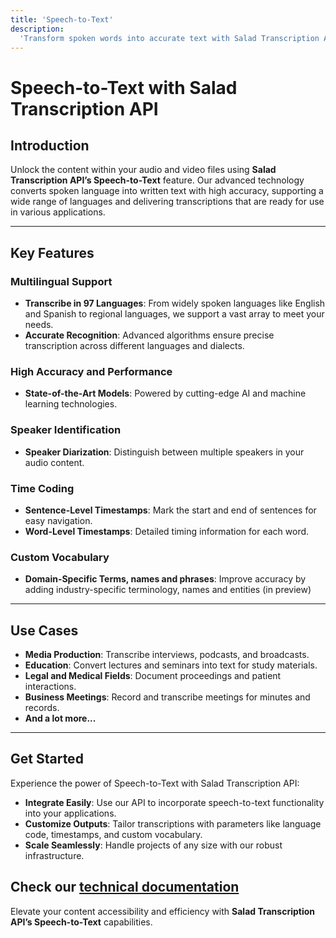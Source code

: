 ```yaml
---
title: 'Speech-to-Text'
description:
  'Transform spoken words into accurate text with Salad Transcription API’s powerful speech-to-text capabilities.'
---
```


# Speech-to-Text with Salad Transcription API

## Introduction

Unlock the content within your audio and video files using **Salad Transcription API’s Speech-to-Text** feature. Our
advanced technology converts spoken language into written text with high accuracy, supporting a wide range of languages
and delivering transcriptions that are ready for use in various applications.

---

## Key Features

### Multilingual Support

- **Transcribe in 97 Languages**: From widely spoken languages like English and Spanish to regional languages, we
  support a vast array to meet your needs.
- **Accurate Recognition**: Advanced algorithms ensure precise transcription across different languages and dialects.

### High Accuracy and Performance

- **State-of-the-Art Models**: Powered by cutting-edge AI and machine learning technologies.

### Speaker Identification

- **Speaker Diarization**: Distinguish between multiple speakers in your audio content.

### Time Coding

- **Sentence-Level Timestamps**: Mark the start and end of sentences for easy navigation.
- **Word-Level Timestamps**: Detailed timing information for each word.

### Custom Vocabulary

- **Domain-Specific Terms, names and phrases**: Improve accuracy by adding industry-specific terminology, names and
  entities (in preview)

---

## Use Cases

- **Media Production**: Transcribe interviews, podcasts, and broadcasts.
- **Education**: Convert lectures and seminars into text for study materials.
- **Legal and Medical Fields**: Document proceedings and patient interactions.
- **Business Meetings**: Record and transcribe meetings for minutes and records.
- **And a lot more...**

---

## Get Started

Experience the power of Speech-to-Text with Salad Transcription API:

- **Integrate Easily**: Use our API to incorporate speech-to-text functionality into your applications.
- **Customize Outputs**: Tailor transcriptions with parameters like language code, timestamps, and custom vocabulary.
- **Scale Seamlessly**: Handle projects of any size with our robust infrastructure.

## Check our [technical documentation](/guides/transcription/salad-transcription-api/speech-to-text)

Elevate your content accessibility and efficiency with **Salad Transcription API’s Speech-to-Text** capabilities.
